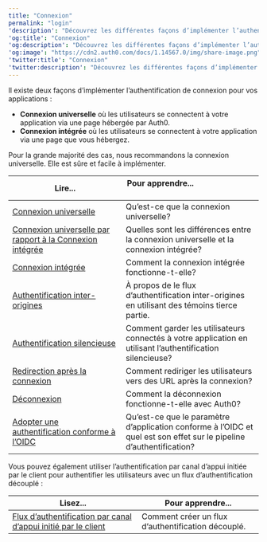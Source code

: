 ---
title: "Connexion"
permalink: "login"
'description': "Découvrez les différentes façons d’implémenter l’authentification de vos utilisateurs avec la connexion universelle Auth0 ou la connexion intégrée."
'og:title': "Connexion"
'og:description': "Découvrez les différentes façons d’implémenter l’authentification de vos utilisateurs avec la connexion universelle Auth0 ou la connexion intégrée."
'og:image': "https://cdn2.auth0.com/docs/1.14567.0/img/share-image.png"
'twitter:title': "Connexion"
'twitter:description': "Découvrez les différentes façons d’implémenter l’authentification de vos utilisateurs avec la connexion universelle Auth0 ou la connexion intégrée."
---

Il existe deux façons d’implémenter l’authentification de connexion pour vos applications :

* **Connexion universelle** où les utilisateurs se connectent à votre application via une page hébergée par Auth0.
* **Connexion intégrée** où les utilisateurs se connectent à votre application via une page que vous hébergez.

Pour la grande majorité des cas, nous recommandons la connexion universelle. Elle est sûre et facile à implémenter.

<table class="table"><thead>
<tr>
<th><strong>Lire...</strong></th>
<th><strong>Pour apprendre...</strong>                                </th>
</tr>
</thead>
<tbody>
<tr>
<td><a href="/docs/docs/fr-ca/login/universal-login">Connexion universelle</a></td>
<td>Qu’est-ce que la connexion universelle?</td>
</tr>
<tr>
<td><a href="/docs/docs/fr-ca/login/universal-vs-embedded-login">Connexion universelle par rapport à la Connexion intégrée</a></td>
<td>Quelles sont les différences entre la connexion universelle et la connexion intégrée?</td>
</tr>
<tr>
<td><a href="/docs/docs/fr-ca/login/embedded-login">Connexion intégrée</a></td>
<td>Comment la connexion intégrée fonctionne-t-elle?</td>
</tr>
<tr>
<td><a href="/docs/docs/fr-ca/login/cross-origin-authentication">Authentification inter-origines</a></td>
<td>À propos de le flux d’authentification inter-origines en utilisant des témoins tierce partie.</td>
</tr>
<tr>
<td><a href="/docs/docs/fr-ca/login/configure-silent-authentication">Authentification silencieuse</a></td>
<td>Comment garder les utilisateurs connectés à votre application en utilisant l’authentification silencieuse?</td>
</tr>
<tr>
<td><a href="/docs/docs/fr-ca/login/redirect-users-after-login">Redirection après la connexion</a></td>
<td>Comment rediriger les utilisateurs vers des URL après la connexion?</td>
</tr>
<tr>
<td><a href="/docs/docs/fr-ca/login/logout">Déconnexion</a></td>
<td>Comment la déconnexion fonctionne-t-elle avec Auth0?</td>
</tr>
<tr>
<td><a href="/docs/docs/fr-ca/authenticate/login/oidc-conformant-authentication">Adopter une authentification conforme à l’OIDC</a></td>
<td>Qu’est-ce que le paramètre d’application conforme à l’OIDC et quel est son effet sur le pipeline d’authentification?</td>
</tr>
</tbody>
</table>

Vous pouvez également utiliser l’authentification par canal d’appui initiée par le client pour authentifier les utilisateurs avec un flux d’authentification découplé :

<table class="table"><thead>
<tr>
<th><strong>Lisez...</strong></th>
<th><strong>Pour apprendre...</strong></th>
</tr>
</thead>
<tbody>
<tr>
<td><a href="/docs/docs/fr-ca/get-started/authentication-and-authorization-flow/client-initiated-backchannel-authentication-flow">Flux d’authentification par canal d’appui initié par le client</a></td>
<td>Comment créer un flux d’authentification découplé.</td>
</tr>
</tbody>
</table>